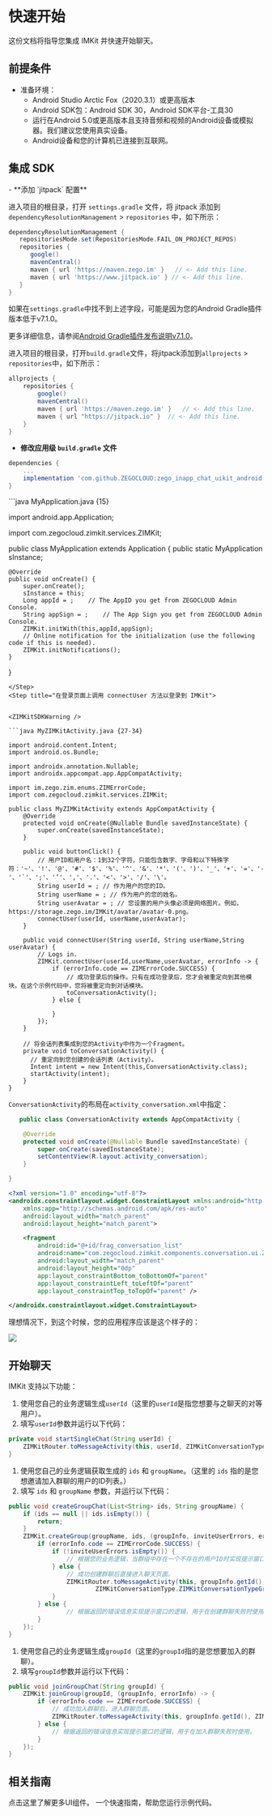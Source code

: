 # 快速开始

这份文档将指导您集成 IMKit 并快速开始聊天。

## 前提条件


<ZIMKITPrerequisitesFeatures />

- 准备环境：
    - Android Studio Arctic Fox（2020.3.1）或更高版本
    - Android SDK包：Android SDK 30，Android SDK平台-工具30
    - 运行在Android 5.0或更高版本且支持音频和视频的Android设备或模拟器。我们建议您使用真实设备。
    - Android设备和您的计算机已连接到互联网。

## 集成 SDK

<Steps>
<Step title="将 com.github.ZEGOCLOUD:zego_inapp_chat_uikit_android 添加为依赖项">
- **添加 `jitpack` 配置**


<Accordion title="Android Gradle 插件版本为 7.1.0 或更高" defaultOpen="true">

进入项目的根目录，打开 `settings.gradle` 文件，将 jitpack 添加到 `dependencyResolutionManagement` > `repositories` 中，如下所示：
``` groovy settings.gradle {6-7}
dependencyResolutionManagement {
   repositoriesMode.set(RepositoriesMode.FAIL_ON_PROJECT_REPOS)
   repositories {
      google()
      mavenCentral()
      maven { url 'https://maven.zego.im' }   // <- Add this line.
      maven { url 'https://www.jitpack.io' } // <- Add this line.
   }
}
```

<Warning title="警告">

如果在`settings.gradle`中找不到上述字段，可能是因为您的Android Gradle插件版本低于v7.1.0。

更多详细信息，请参阅[Android Gradle插件发布说明v7.1.0](https://developer.android.com/studio/releases/gradle-plugin#settings-gradle)。
</Warning>
</Accordion>

<Accordion title="Android Gradle插件版本低于7.1.0" defaultOpen="false">

进入项目的根目录，打开`build.gradle`文件，将jitpack添加到`allprojects` > `repositories`中，如下所示：
```groovy build.gradle {5-6}
allprojects {
    repositories {
        google()
        mavenCentral()
        maven { url 'https://maven.zego.im' }   // <- Add this line.
        maven { url "https://jitpack.io" }  // <- Add this line.
    }
}
```
</Accordion>

- **修改应用级 `build.gradle` 文件**


```groovy {3}
dependencies {
    ...
    implementation 'com.github.ZEGOCLOUD:zego_inapp_chat_uikit_android:+'    // add this line in your module-level build.gradle file's dependencies, usually named [app].
}
```  
</Step>
<Step title="调用 init 方法来初始化 IMKit">
```java MyApplication.java {15}

import android.app.Application;

import com.zegocloud.zimkit.services.ZIMKit;

public class MyApplication extends Application {
    public static MyApplication sInstance;

    @Override
    public void onCreate() {
        super.onCreate();
        sInstance = this;
        Long appId = ;    // The AppID you get from ZEGOCLOUD Admin Console.
        String appSign = ;    // The App Sign you get from ZEGOCLOUD Admin Console.
        ZIMKit.initWith(this,appId,appSign);
        // Online notification for the initialization (use the following code if this is needed).
        ZIMKit.initNotifications();
    }
}
```
</Step>
<Step title="在登录页面上调用 connectUser 方法以登录到 IMKit">


<ZIMKitSDKWarning />

```java MyZIMKitActivity.java {27-34}

import android.content.Intent;
import android.os.Bundle;

import androidx.annotation.Nullable;
import androidx.appcompat.app.AppCompatActivity;

import im.zego.zim.enums.ZIMErrorCode;
import com.zegocloud.zimkit.services.ZIMKit;

public class MyZIMKitActivity extends AppCompatActivity {
    @Override
    protected void onCreate(@Nullable Bundle savedInstanceState) {
        super.onCreate(savedInstanceState);
    }

    public void buttonClick() {
        // 用户ID和用户名：1到32个字符，只能包含数字、字母和以下特殊字符：'~'、'!'、'@'、'#'、'$'、'%'、'^'、'&'、'*'、'('、')'、'_'、'+'、'='、'-'、'`'、';'、'’'、','、'.'、'<'、'>'、'/'、'\'。
        String userId = ; // 作为用户的您的ID。
        String userName = ; // 作为用户的您的姓名。
        String userAvatar = ; // 您设置的用户头像必须是网络图片。例如，https://storage.zego.im/IMKit/avatar/avatar-0.png。
        connectUser(userId, userName,userAvatar); 
    }

    public void connectUser(String userId, String userName,String userAvatar) {
        // Logs in.
        ZIMKit.connectUser(userId,userName,userAvatar, errorInfo -> {
            if (errorInfo.code == ZIMErrorCode.SUCCESS) {
                // 成功登录后的操作。只有在成功登录后，您才会被重定向到其他模块。在这个示例代码中，您将被重定向到对话模块。
                toConversationActivity();
            } else {

            }
        });
    }

    // 将会话列表集成到您的Activity中作为一个Fragment。
    private void toConversationActivity() {
      // 重定向到您创建的会话列表（Activity）。
      Intent intent = new Intent(this,ConversationActivity.class);
      startActivity(intent);
    }
}
```
</Step>
<Step title="显示 IMKit 的会话组件">

`ConversationActivity`的布局在`activity_conversation.xml`中指定：

<CodeGroup>

```java ConversationActivity.java {6}
   public class ConversationActivity extends AppCompatActivity {

    @Override
    protected void onCreate(@Nullable Bundle savedInstanceState) {
        super.onCreate(savedInstanceState);
        setContentView(R.layout.activity_conversation);
    }

}
```


```xml activity_conversation.xml {9}
<?xml version="1.0" encoding="utf-8"?>
<androidx.constraintlayout.widget.ConstraintLayout xmlns:android="http://schemas.android.com/apk/res/android"
    xmlns:app="http://schemas.android.com/apk/res-auto"
    android:layout_width="match_parent"
    android:layout_height="match_parent">

    <fragment
        android:id="@+id/frag_conversation_list"
        android:name="com.zegocloud.zimkit.components.conversation.ui.ZIMKitConversationFragment"
        android:layout_width="match_parent"
        android:layout_height="0dp"
        app:layout_constraintBottom_toBottomOf="parent"
        app:layout_constraintLeft_toLeftOf="parent"
        app:layout_constraintTop_toTopOf="parent" />

</androidx.constraintlayout.widget.ConstraintLayout>
```

</CodeGroup>

理想情况下，到这个时候，您的应用程序应该是这个样子的：

<Frame width="200" height="auto" caption="">
    <img src="https://storage.zego.im/sdk-doc/Pics/zimkit_android/zimkit_android_conversation_en_new.jpeg" />
</Frame>
</Step>
</Steps>


## 开始聊天

IMKit 支持以下功能：


<Accordion title="开始一对一聊天" defaultOpen="false">

<ZIMKitStartAChat />

1. 使用您自己的业务逻辑生成`userId`（这里的`userId`是指您想要与之聊天的对等用户）。
2. 填写`userId`参数并运行以下代码：

```java {2}
private void startSingleChat(String userId) {
    ZIMKitRouter.toMessageActivity(this, userId, ZIMKitConversationType.ZIMKitConversationTypePeer);
}
```

</Accordion>

<Accordion title="开始一个群聊" defaultOpen="false">

1. 使用您自己的业务逻辑获取生成的 `ids` 和 `groupName`。（这里的 `ids` 指的是您想邀请加入群聊的用户的ID列表。）
2. 填写 `ids` 和 `groupName` 参数，并运行以下代码：

```java {5-17}
public void createGroupChat(List<String> ids, String groupName) {
    if (ids == null || ids.isEmpty()) {
        return;
    }
    ZIMKit.createGroup(groupName, ids, (groupInfo, inviteUserErrors, errorInfo) -> {
        if (errorInfo.code == ZIMErrorCode.SUCCESS) {
            if (!inviteUserErrors.isEmpty()) {
                // 根据您的业务逻辑，当群组中存在一个不存在的用户ID时实现提示窗口的逻辑。
            } else {
                // 成功创建群聊后直接进入聊天页面。
                ZIMKitRouter.toMessageActivity(this, groupInfo.getId(),
                        ZIMKitConversationType.ZIMKitConversationTypeGroup);
            }
        } else {
                // 根据返回的错误信息实现提示窗口的逻辑，用于在创建群聊失败时使用。
        }
    });
}
```

</Accordion>

<Accordion title="加入一个群聊" defaultOpen="false">

1. 使用您自己的业务逻辑生成`groupId`（这里的`groupId`指的是您想要加入的群聊）。
2. 填写`groupId`参数并运行以下代码：

```java {2-9}
public void joinGroupChat(String groupId) {
    ZIMKit.joinGroup(groupId, (groupInfo, errorInfo) -> {
        if (errorInfo.code == ZIMErrorCode.SUCCESS) {
            // 成功加入群聊后，进入群聊页面。
            ZIMKitRouter.toMessageActivity(this, groupInfo.getId(), ZIMKitConversationType.ZIMKitConversationTypeGroup);
        } else {
            // 根据返回的错误信息实现提示窗口的逻辑，用于在加入群聊失败时使用。
        }
    });
}
```

</Accordion>

## 相关指南

<CardGroup cols={2}>
    <Card title="组件概述" href="./03-UI components/01-Overview.mdx">
        点击这里了解更多UI组件。
    </Card>
    <Card title="运行示例代码" href="https://github.com/ZEGOCLOUD/zego_inapp_chat_uikit_example_android" target="_blank">
        一个快速指南，帮助您运行示例代码。
    </Card>
</CardGroup>
